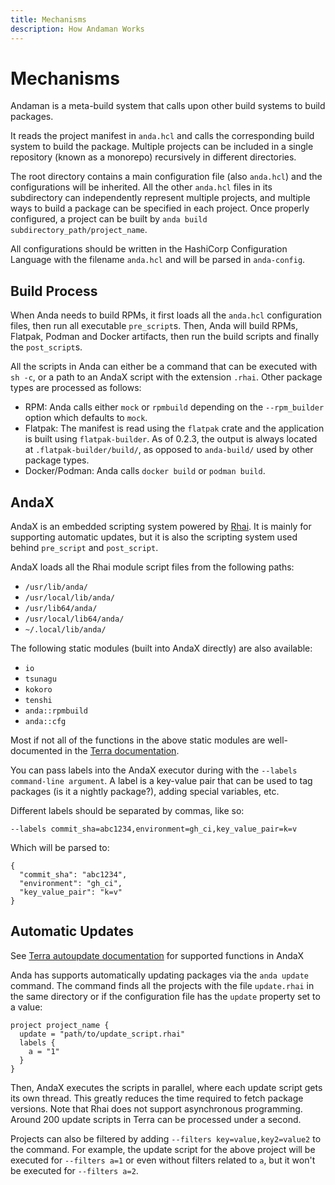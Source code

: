 ```yaml
---
title: Mechanisms
description: How Andaman Works
---
```



# Mechanisms

Andaman is a meta-build system that calls upon other build systems to build packages.

It reads the project manifest in `anda.hcl` and calls the corresponding build system to build the package. Multiple projects can be included in a single repository (known as a monorepo) recursively in different directories.

The root directory contains a main configuration file (also `anda.hcl`) and the configurations will be inherited. All the other `anda.hcl` files in its subdirectory can independently represent multiple projects, and multiple ways to build a package can be specified in each project. Once properly configured, a project can be built by `anda build subdirectory_path/project_name`.

All configurations should be written in the HashiCorp Configuration Language with the filename `anda.hcl` and will be parsed in `anda-config`.

## Build Process

When Anda needs to build RPMs, it first loads all the `anda.hcl` configuration files, then run all executable `pre_script`s. Then, Anda will build RPMs, Flatpak, Podman and Docker artifacts, then run the build scripts and finally the `post_script`s.

All the scripts in Anda can either be a command that can be executed with `sh -c`, or a path to an AndaX script with the extension `.rhai`. Other package types are processed as follows:

- RPM: Anda calls either `mock` or `rpmbuild` depending on the `--rpm_builder` option which defaults to `mock`.
- Flatpak: The manifest is read using the `flatpak` crate and the application is built using `flatpak-builder`.
  <Callout type="info">
    As of 0.2.3, the output is always located at `.flatpak-builder/build/`, as
    opposed to `anda-build/` used by other package types.
  </Callout>
- Docker/Podman: Anda calls `docker build` or `podman build`.

## AndaX

AndaX is an embedded scripting system powered by [Rhai](https://https://rhai.rs/). It is mainly for supporting automatic updates, but it is also the scripting system used behind `pre_script` and `post_script`.

AndaX loads all the Rhai module script files from the following paths:

- `/usr/lib/anda/`
- `/usr/local/lib/anda/`
- `/usr/lib64/anda/`
- `/usr/local/lib64/anda/`
- `~/.local/lib/anda/`

The following static modules (built into AndaX directly) are also available:

- `io`
- `tsunagu`
- `kokoro`
- `tenshi`
- `anda::rpmbuild`
- `anda::cfg`

Most if not all of the functions in the above static modules are well-documented in the [Terra documentation](/terra/autoupdate).

You can pass labels into the AndaX executor during with the `--labels command-line argument`. A label is a key-value pair that can be used to tag packages (is it a nightly package?), adding special variables, etc.

Different labels should be separated by commas, like so:

```shell
--labels commit_sha=abc1234,environment=gh_ci,key_value_pair=k=v
```

Which will be parsed to:

```rhai
{
  "commit_sha": "abc1234",
  "environment": "gh_ci",
  "key_value_pair": "k=v"
}
```

## Automatic Updates

See [Terra autoupdate documentation](/terra/autoupdate) for supported functions in AndaX

Anda has supports automatically updating packages via the `anda update` command. The command finds all the projects with the file `update.rhai` in the same directory or if the configuration file has the `update` property set to a value:

```rhai
project project_name {
  update = "path/to/update_script.rhai"
  labels {
    a = "1"
  }
}
```

Then, AndaX executes the scripts in parallel, where each update script gets its own thread. This greatly reduces the time required to fetch package versions. Note that Rhai does not support asynchronous programming. Around 200 update scripts in Terra can be processed under a second.

Projects can also be filtered by adding `--filters key=value,key2=value2` to the command. For example, the update script for the above project will be executed for `--filters a=1` or even without filters related to `a`, but it won't be executed for `--filters a=2`.
